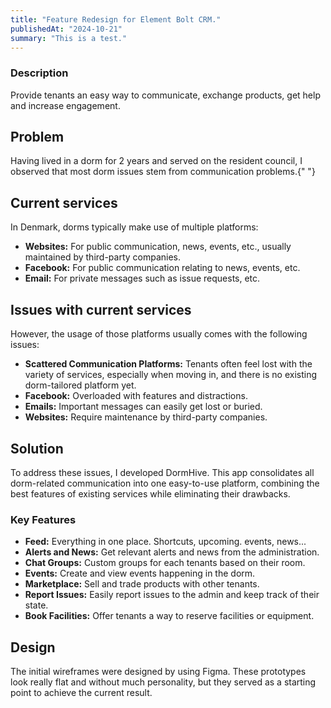```yaml
---
title: "Feature Redesign for Element Bolt CRM."
publishedAt: "2024-10-21"
summary: "This is a test."
---
```


### Description

Provide tenants an easy way to communicate, exchange products, get help and increase
engagement.

## Problem

Having lived in a dorm for 2 years and served on the resident council, I observed
that most dorm issues stem from communication problems.{" "}

## Current services

In Denmark, dorms typically make use of multiple platforms:

- **Websites:** For public communication, news, events, etc., usually maintained by third-party companies.
- **Facebook:** For public communication relating to news, events, etc.
- **Email:** For private messages such as issue requests, etc.

## Issues with current services

However, the usage of those platforms usually comes with the following issues:

- **Scattered Communication Platforms:** Tenants often feel lost with the variety of services, especially when moving in, and there is no existing dorm-tailored platform yet.
- **Facebook:** Overloaded with features and distractions.
- **Emails:** Important messages can easily get lost or buried.
- **Websites:** Require maintenance by third-party companies.

## Solution

To address these issues, I developed DormHive. This app consolidates all dorm-related communication into one easy-to-use platform, combining the best features of existing services while eliminating their drawbacks.

### Key Features

- **Feed:** Everything in one place. Shortcuts, upcoming. events, news...
- **Alerts and News:** Get relevant alerts and news from the administration.
- **Chat Groups:** Custom groups for each tenants based on their room.
- **Events:** Create and view events happening in the dorm.
- **Marketplace:** Sell and trade products with other tenants.
- **Report Issues:** Easily report issues to the admin and keep track of their state.
- **Book Facilities:** Offer tenants a way to reserve facilities or equipment.

## Design

The initial wireframes were designed by using Figma. These prototypes look really flat and without much personality, but they served as a starting point to achieve the current result.
